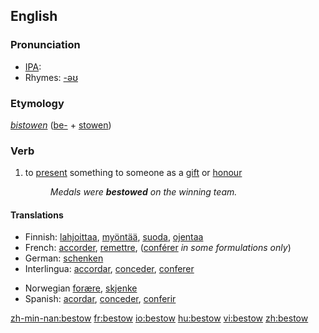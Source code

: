 ==English==

===Pronunciation===
*[[IPA]]: {{IPAchar|bɪˈstoʊ}}
*Rhymes: [[Rhymes:English:-əʊ|-əʊ]]

===Etymology===
''[[bistowen]]'' ([[be-]] + [[stowen]])

===Verb===
{{en-verb}}
#{{transitive}} to [[present]] something to someone as a [[gift]] or [[honour]]
#:''Medals were '''bestowed''' on the winning team.''

====Translations====
{{trans-top|bestow}}
*Finnish: [[lahjoittaa]], [[myöntää]], [[suoda]], [[ojentaa]]
*French: [[accorder]], [[remettre]], ([[conférer]] ''in some formulations only'')
*German: [[schenken]] 
*Interlingua: [[accordar]], [[conceder]], [[conferer]] 
{{trans-mid}}
*Norwegian [[forære]], [[skjenke]]
*Spanish: [[acordar]], [[conceder]], [[conferir]]
{{trans-bottom}}

[[zh-min-nan:bestow]]
[[fr:bestow]]
[[io:bestow]]
[[hu:bestow]]
[[vi:bestow]]
[[zh:bestow]]